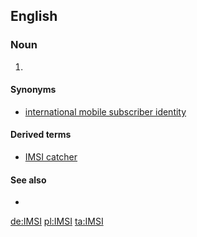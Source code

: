 ==English==

===Noun===
{{en-noun}}

# {{context|lang=en|telecommunications}} {{acronym of|lang=en|[[international|International]] [[mobile|Mobile]] [[subscriber|Subscriber]] [[identity|Identity]]}}

====Synonyms====
* {{sense|International Mobile Subscriber Identity}} [[international mobile subscriber identity]]

====Derived terms====
* {{sense|mobile telecom}} [[IMSI catcher]] {{gloss|[[stingray]]}}

====See also====
* {{pedia|International Mobile Subscriber Identity}}

[[de:IMSI]]
[[pl:IMSI]]
[[ta:IMSI]]